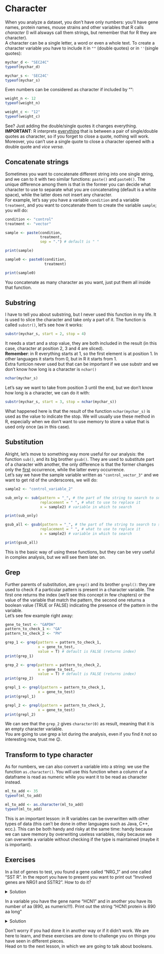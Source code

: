 # Character
When you analyze a dataset, you don't have only numbers: you'll have gene names, protein names, mouse strains and other variables that R calls <em>character</em> (I will alsways call them strings, but remember that for R they are character).
<br>
A character can be a single letter, a word or even a whole text. To create a character variable you have to include it in `""` (double quotes) or in `''`(single quotes):
```r
mychar_d <- "SEC24C" 
typeof(mychar_d)

mychar_s <- 'SEC24C' 
typeof(mychar_s)
```
Even numbers can be considered as character if included by "":
```r
weight_n <- 12
typeof(weight_n)

weight_c <- "12"
typeof(weight_c)
```
See? Just adding the double/single quotes it changes everything.
<br>
<strong>IMPORTANT</strong>: R interprets <u>everything</u> that is between a pair of single/double quotes as character, so if you forget to close a quote, nothing will work. Moreover, you can't use a single quote to close a character opened with a double quote and <em>vice versa</em>.

## Concatenate strings {-}
Sometimes you want to concatenate different string into one single string, and we can to it with two similar functions: `paste()` and `paste0()`. The unique difference among them is that in the former you can decide what character to use to separate what you are concatenating (default is a white space), while the latter does not insert any character.
<br>
For example, let's say you have a variable `condition` and a variable `treatment`, and you want to concatenate them to create the variable `sample`; you will do:
```r
condition <- "control"
treatment <- "vector"

sample <- paste(condition, 
                treatment, 
                sep = ".") # default is " "

print(sample)

sample0 <- paste0(condition, 
                  treatment)

print(sample0)
```

You concatenate as many character as you want, just put them all inside that function.

## Substring {-}
I have to tell you about substring, but I never used this function in my life. It is used to slice the character and take only a part of it. The function is called `substr()`, let's see how it works:
```r
substr(mychar_s, start = 2, stop = 4)
```
It needs a start and a stop value, they are both included in the result (in this case, character at position 2, 3 and 4 are sliced). 
<br>
<strong>Remember</strong>: in R everything starts at 1, so the first element is at position 1. In other languages it starts from 0, but in R it starts from 1.
<br>
Extra funtcion never used but that can be important if we use substr and we don't know how long is a character is `nchar()`
```r
nchar(mychar_s)
```
Let's say we want to take from position 3 until the end, but we don't know how long is a character, we can do it with:
```r
substr(mychar_s, start = 3, stop = nchar(mychar_s))
```
What happened here is that the result of the function `nchar(mychar_s)` is used as the value to indicate the stop. We will usually use these method in R, especially when we don't want to use memory to store a value that is used only once (as in this case).

## Substitution {-}
Alright, let's move to something way more useful for our analysis: the function `sub()`, and its big brother `gsub()`. They are used to substitute part of a character with another, the only difference is that the former changes only the <u>first</u> occurrence, while the latter every occurrence.
<br>
Let's say we have the sample variable written as `"control_vector_3"` and we want to get rid of the underscores, we will do:
```r
sample2 <- "control_variable_2"

sub_only <- sub(pattern = "_", # the part of the string to search to substitute
                replacement = " ", # what to use to replace it
                x = sample2) # variable in which to search

print(sub_only)

gsub_all <- gsub(pattern = "_", # the part of the string to search to substitute
                replacement = " ", # what to use to replace it
                x = sample2) # variable in which to search

print(gsub_all)
```
This is the basic way of using these functions, but they can be very useful in complex analysis, but we will see them later on.

## Grep {-}
Further parents of substitution, are `grep()` and its brother `grepl()`: they are used to check if a particular pattern is present in a character variable. The first one returns the index (we'll see this concept in few chapters) or the value of the variable that match the pattern, the second one returns a boolean value (TRUE or FALSE) indicating the presence of the pattern in the variable.
<br>
Let's see few example right away:
```r
gene_to_test <- "GAPDH"
pattern_to_check_1 <- "GA"
pattern_to_check_2 <- "PH"

grep_1 <- grep(pattern = pattern_to_check_1, 
               x = gene_to_test,
               value = T) # default is FALSE (returns index)
print(grep_1)

grep_2 <- grep(pattern = pattern_to_check_2, 
               x = gene_to_test,
               value = T) # default is FALSE (returns index)
print(grep_2)

grepl_1 <- grepl(pattern = pattern_to_check_1, 
               x = gene_to_test)
print(grepl_1)

grepl_2 <- grepl(pattern = pattern_to_check_2, 
               x = gene_to_test)
print(grepl_2)
```
We can see that the `grep_2` gives `character(0)` as result, meaning that it is an empty character variable.
<br>
You are going to use grep a lot during the analysis, even if you find it not so interesting now, trust me 😉.

## Transform to type character {-}
As for numbers, we can also convert a variable into a string: we use the function `as.character()`. You will use this function when a column of a dataframe is read as numeric while you want it to be read as character instead.
```r
ml_to_add <- 35
typeof(ml_to_add)

ml_to_add <- as.character(ml_to_add)
typeof(ml_to_add)
```
This is an important lesson: in R variables can be overwritten with other types of data (this can't be done in other languages such as Java, C++, ecc.). This can be both handy and risky at the same time: handy because we can save memory by overwriting useless variables, risky because we can overwrite a variable without checking if the type is maintained (maybe it is important).

## Exercises {-}

::: {.exercise #gsub-ex}
In a list of genes to test, you found a gene called "NRG_1" and one called "SST R". In the report you have to present you want to print out "Involved genes are NRG1 and SSTR2". How to do it?
:::

<details>
  <summary>Solution</summary>
```r
gene1 <- "NRG_1"
gene2 <- "SST R"

# correct gene names
gene1 <- gsub(pattern = "_", replacement = "", gene1)
gene2 <- gsub(pattern = " R", replacement = " R2", gene1)

# concatenate all the string
all_string <- paste("Involved genes are", gene1, "and", gene2)
print(all_string)
```
</details>

::: {.exercise #paste-ex}
In a variable you have the gene name "HCN1" and in another you have its number of aa (890, as numeric!!!). Print out the string "HCN1 protein is 890 aa long"
:::

<details>
  <summary>Solution</summary>
```r
gene <- "HCN1"
aa_num <- 890

# one string solution
to_print <- paste(gene, "protein is", as.character(aa_num), "aa long")
print(to_print)
```
</details>

Don't worry if you had done it in another way or if it didn't work. We are here to learn, and these exercises are done to challenge you on things you have seen in different pieces.
<br>
Head on to the next lesson, in which we are going to talk about booleans.

